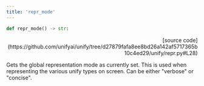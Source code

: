 ```yaml
---
title: 'repr_mode'
---
```


```python
def repr_mode() -> str:
```

<p align="right">[source code](https://github.com/unifyai/unify/tree/d27879fafa8ee8bd26a142af5717365b10c4ed29/unify/repr.py#L28)</p>

Gets the global representation mode as currently set. This is used when representing
the various unify types on screen. Can be either "verbose" or "concise".